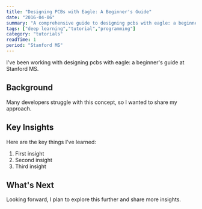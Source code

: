 ```yaml
---
title: "Designing PCBs with Eagle: A Beginner's Guide"
date: "2016-04-06"
summary: "A comprehensive guide to designing pcbs with eagle: a beginner's guide. Learn the fundamentals and best practices."
tags: ["deep learning","tutorial","programming"]
category: "tutorials"
readTime: 1
period: "Stanford MS"
---
```


I've been working with designing pcbs with eagle: a beginner's guide at Stanford MS.

## Background

Many developers struggle with this concept, so I wanted to share my approach.

## Key Insights

Here are the key things I've learned:

1. First insight
2. Second insight
3. Third insight

## What's Next

Looking forward, I plan to explore this further and share more insights.

